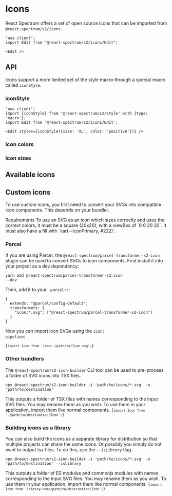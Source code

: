 

# Icons

<PageDescription>React Spectrum offers a set of open source icons that can be imported from <Code>@react-spectrum/s2/icons</Code>.</PageDescription>

```tsx render expanded
"use client";
import Edit from "@react-spectrum/s2/icons/Edit";

<Edit />
```

## API

Icons support a more limited set of the style macro through a special macro called `iconStyle`.

### iconStyle

```tsx render expanded
"use client";
import {iconStyle} from '@react-spectrum/s2/style' with {type: 'macro'};
import Edit from '@react-spectrum/s2/icons/Edit';

<Edit styles={iconStyle({size: 'XL', color: 'positive'})} />
```

### Icon colors

<IconColors />

### Icon sizes

<IconSizes />

## Available icons

<IconCards />

## Custom icons

To use custom icons, you first need to convert your SVGs into compatible icon components. This depends on your bundler.

<InlineAlert variant="notice">
  <Heading>Requirements</Heading>
  <Content>
    To use an SVG as an icon which sizes correctly and uses the correct colors, it must be a square (20x20), with a viewBox of `0 0 20 20`. It must also have a fill with `var(--iconPrimary, #222)`.
  </Content>
</InlineAlert>

### Parcel

If you are using Parcel, the <Code>@react-spectrum/parcel-transformer-s2-icon</Code> plugin can be used to convert SVGs to icon components. First install it into your project as a dev dependency:

<Code>yarn add @react-spectrum/parcel-transformer-s2-icon --dev</Code>

Then, add it to your <Code>.parcelrc</Code>:

```tsx
{
  extends: "@parcel/config-default",
  transformers: {
    "icon:*.svg": ["@react-spectrum/parcel-transformer-s2-icon"]
  }
}
```

Now you can import icon SVGs using the <Code>icon: <Link href="https://parceljs.org/features/plugins/#named-pipelines">pipeline</Link></Code>:

<Code>{`import Icon from 'icon:./path/to/Icon.svg';`}</Code>

### Other bundlers

The <Code>@react-spectrum/s2-icon-builder</Code> CLI tool can be used to pre-process a folder of SVG icons into TSX files.

<Code>npx @react-spectrum/s2-icon-builder -i 'path/to/icons/*.svg' -o 'path/to/destination'</Code>

This outputs a folder of TSX files with names corresponding to the input SVG files. You may rename them as you wish. To use them in your application, import them like normal components.
<Code>{`import Icon from './path/to/destination/Icon';`}</Code>

### Building icons as a library

You can also build the icons as a separate library for distribution so that multiple projects can share the same icons. Or possibly you simply do not want to output tsx files.
To do this, use the <Code>--isLibrary</Code> flag.

<Code>npx @react-spectrum/s2-icon-builder -i 'path/to/icons/*.svg' -o 'path/to/destination' --isLibrary</Code>

This outputs a folder of ES modules and commonjs modules with names corresponding to the input SVG files. You may rename them as you wish. To use them in your application, import them like normal components.
<Code>{`import Icon from 'library-name/path/to/destination/Icon';`}</Code>

